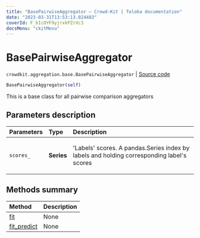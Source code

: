 ```yaml
---
title: "BasePairwiseAggregator — Crowd-Kit | Toloka documentation"
date: "2023-03-31T13:53:13.024483"
coverId: F_bIcOYF9yjrxkPZrXc3
docsMenu: "ckitMenu"
---
```


# BasePairwiseAggregator

`crowdkit.aggregation.base.BasePairwiseAggregator` | [Source code](https://github.com/Toloka/crowd-kit/blob/v1.2.1/crowdkit/aggregation/base/__init__.py#L148)

```python
BasePairwiseAggregator(self)
```

This is a base class for all pairwise comparison aggregators

## Parameters description

| Parameters | Type | Description |
| :----------| :----| :-----------|
`scores_`|**Series**|<p>'Labels' scores. A pandas.Series index by labels and holding corresponding label's scores</p>

## Methods summary

| Method | Description |
| :------| :-----------|
[fit](/docs/crowd-kit/reference/crowdkit.aggregation.base.BasePairwiseAggregator.fit)| None
[fit_predict](/docs/crowd-kit/reference/crowdkit.aggregation.base.BasePairwiseAggregator.fit_predict)| None